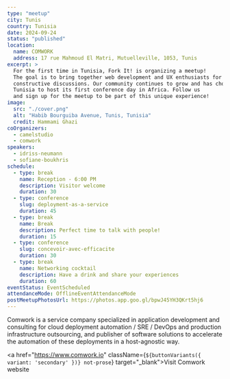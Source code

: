 ```yaml
---
type: "meetup"
city: Tunis
country: Tunisia
date: 2024-09-24
status: "published"
location:
  name: COMWORK
  address: 17 rue Mahmoud El Matri, Mutuelleville, 1053, Tunis
excerpt: >
  For the first time in Tunisia, Fork It! is organizing a meetup!
  The goal is to bring together web development and UX enthusiasts for meetings focused on sharing experiences and
  constructive discussions. Our community continues to grow and has chosen
  Tunisia to host its first conference day in Africa. Follow us
  and sign up for the meetup to be part of this unique experience!
image:
  src: "./cover.png"
  alt: "Habib Bourguiba Avenue, Tunis, Tunisia"
  credit: Hammami Ghazi
coOrganizers:
  - camelstudio
  - comwork
speakers:
  - idriss-neumann
  - sofiane-boukhris
schedule:
  - type: break
    name: Reception - 6:00 PM
    description: Visitor welcome
    duration: 30
  - type: conference
    slug: deployment-as-a-service
    duration: 45
  - type: break
    name: Break
    description: Perfect time to talk with people!
    duration: 15
  - type: conference
    slug: concevoir-avec-efficacite
    duration: 30
  - type: break
    name: Networking cocktail
    description: Have a drink and share your experiences
    duration: 60
eventStatus: EventScheduled
attendanceMode: OfflineEventAttendanceMode
postMeetupPhotosUrl: https://photos.app.goo.gl/bpwJ45YH3QKrt5hj6
---
```



Comwork is a service company specialized in application
development and consulting for cloud deployment automation / SRE
/ DevOps and production infrastructure outsourcing, and
publisher of software solutions to accelerate the automation of
these deployments in a host-agnostic way.

<a  href="https://www.comwork.io" className={`${buttonVariants({ variant: 'secondary' })} not-prose`}  target="_blank">Visit Comwork website</a>
